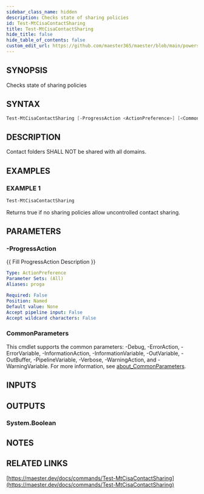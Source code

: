 ```yaml
---
sidebar_class_name: hidden
description: Checks state of sharing policies
id: Test-MtCisaContactSharing
title: Test-MtCisaContactSharing
hide_title: false
hide_table_of_contents: false
custom_edit_url: https://github.com/maester365/maester/blob/main/powershell/public/Test-MtCisaContactSharing.ps1
---
```


## SYNOPSIS

Checks state of sharing policies

## SYNTAX

```powershell
Test-MtCisaContactSharing [-ProgressAction <ActionPreference>] [<CommonParameters>]
```

## DESCRIPTION

Contact folders SHALL NOT be shared with all domains.

## EXAMPLES

### EXAMPLE 1

```powershell
Test-MtCisaContactSharing
```

Returns true if no sharing policies allow uncontrolled contact sharing.

## PARAMETERS

### -ProgressAction

\{\{ Fill ProgressAction Description \}\}

```yaml
Type: ActionPreference
Parameter Sets: (All)
Aliases: proga

Required: False
Position: Named
Default value: None
Accept pipeline input: False
Accept wildcard characters: False
```

### CommonParameters

This cmdlet supports the common parameters: -Debug, -ErrorAction, -ErrorVariable, -InformationAction, -InformationVariable, -OutVariable, -OutBuffer, -PipelineVariable, -Verbose, -WarningAction, and -WarningVariable. For more information, see [about_CommonParameters](http://go.microsoft.com/fwlink/?LinkID=113216).

## INPUTS

## OUTPUTS

### System.Boolean

## NOTES

## RELATED LINKS

[https://maester.dev/docs/commands/Test-MtCisaContactSharing](https://maester.dev/docs/commands/Test-MtCisaContactSharing)
